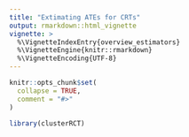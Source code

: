 ```yaml
---
title: "Extimating ATEs for CRTs"
output: rmarkdown::html_vignette
vignette: >
  %\VignetteIndexEntry{overview_estimators}
  %\VignetteEngine{knitr::rmarkdown}
  %\VignetteEncoding{UTF-8}
---
```


```r
knitr::opts_chunk$set(
  collapse = TRUE,
  comment = "#>"
)
```

```r
library(clusterRCT)
```

